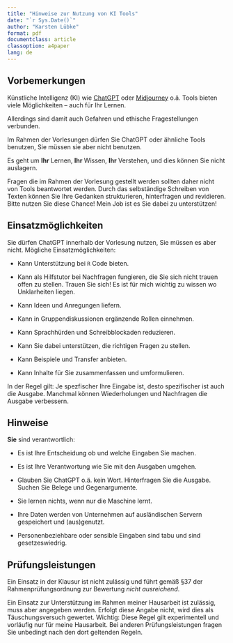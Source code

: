 ```yaml
---
title: "Hinweise zur Nutzung von KI Tools"
date: "`r Sys.Date()`"
author: "Karsten Lübke"
format: pdf
documentclass: article
classoption: a4paper
lang: de
---
```


## Vorbemerkungen

Künstliche Intelligenz (KI) wie [ChatGPT](https://chat.openai.com/) oder [Midjourney](https://www.midjourney.com/) o.ä. Tools bieten viele Möglichkeiten -- auch für Ihr Lernen.

Allerdings sind damit auch Gefahren und ethische Fragestellungen verbunden.

Im Rahmen der Vorlesungen dürfen Sie ChatGPT oder ähnliche Tools benutzen, Sie müssen sie aber nicht benutzen.

Es geht um **Ihr** Lernen, **Ihr** Wissen, **Ihr** Verstehen, und dies können Sie nicht auslagern. 

Fragen die im Rahmen der Vorlesung gestellt werden sollten daher nicht von Tools beantwortet werden. Durch das selbständige Schreiben von Texten können Sie Ihre Gedanken strukturieren, hinterfragen und revidieren. Bitte nutzen Sie diese Chance! Mein Job ist es Sie dabei zu unterstützen!

## Einsatzmöglichkeiten

Sie dürfen ChatGPT innerhalb der Vorlesung nutzen, Sie müssen es aber nicht. Mögliche Einsatzmöglichkeiten:

- Kann Unterstützung bei `R` Code bieten. 

- Kann als Hilfstutor bei Nachfragen fungieren, die Sie sich nicht trauen offen zu stellen. Trauen Sie sich! Es ist für mich wichtig zu wissen wo Unklarheiten liegen.

- Kann Ideen und Anregungen liefern.

- Kann in Gruppendiskussionen ergänzende Rollen einnehmen.

- Kann Sprachhürden und Schreibblockaden reduzieren.

- Kann Sie dabei unterstützen, die richtigen Fragen zu stellen.

- Kann Beispiele und Transfer anbieten.

- Kann Inhalte für Sie zusammenfassen und umformulieren.

In der Regel gilt: Je spezfischer Ihre Eingabe ist, desto spezifischer ist auch die Ausgabe. Manchmal können Wiederholungen und Nachfragen die Ausgabe verbessern.

## Hinweise

**Sie** sind verantwortlich:

- Es ist Ihre Entscheidung ob und welche Eingaben Sie machen.

- Es ist Ihre Verantwortung wie Sie mit den Ausgaben umgehen.

- Glauben Sie ChatGPT o.ä. kein Wort. Hinterfragen Sie die Ausgabe. Suchen Sie Belege und Gegenargumente.

- Sie lernen nichts, wenn nur die Maschine lernt.

- Ihre Daten werden von Unternehmen auf ausländischen Servern gespeichert und (aus)genutzt.

- Personenbeziehbare oder sensible Eingaben sind tabu und sind gesetzeswiedrig.


## Prüfungsleistungen

Ein Einsatz in der Klausur ist nicht zulässig und führt gemäß §37 der Rahmenprüfungsordnung zur Bewertung *nicht ausreichend*.

Ein Einsatz zur Unterstützung im Rahmen meiner Hausarbeit ist zulässig, muss aber angegeben werden. Erfolgt diese Angabe nicht, wird dies als Täuschungsversuch gewertet. Wichtig: Diese Regel gilt experimentell und vorläufig nur für meine Hausarbeit. Bei anderen Prüfungsleistungen fragen Sie unbedingt nach den dort geltenden Regeln. 
